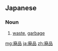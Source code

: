 ==Japanese==
{{ja-kanjitab|はい|ひん|yomi=on}}

===Noun===
{{ja-noun|はいひん}}
# [[waste]], [[garbage]]

[[mg:廃品]]
[[ja:廃品]]
[[zh:廃品]]